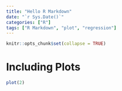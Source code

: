 ```yaml
---
title: "Hello R Markdown"
date: "`r Sys.Date()`"
categories: ["R"]
tags: ["R Markdown", "plot", "regression"]
---
```


```r
knitr::opts_chunk$set(collapse = TRUE)
```

# Including Plots

```r
plot(2)
```
